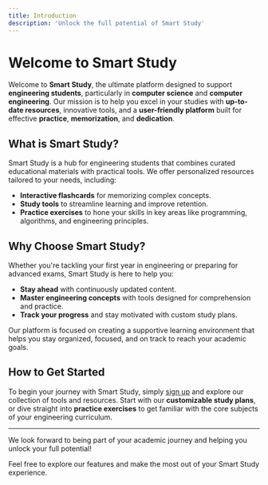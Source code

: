 ```yaml
---
title: Introduction
description: 'Unlock the full potential of Smart Study'
---
```


# Welcome to Smart Study

Welcome to **Smart Study**, the ultimate platform designed to support **engineering students**, particularly in **computer science** and **computer engineering**. Our mission is to help you excel in your studies with **up-to-date resources**, innovative tools, and a **user-friendly platform** built for effective **practice**, **memorization**, and **dedication**.

## What is Smart Study?

Smart Study is a hub for engineering students that combines curated educational materials with practical tools. We offer personalized resources tailored to your needs, including:

- **Interactive flashcards** for memorizing complex concepts.
- **Study tools** to streamline learning and improve retention.
- **Practice exercises** to hone your skills in key areas like programming, algorithms, and engineering principles.
  
## Why Choose Smart Study?

Whether you're tackling your first year in engineering or preparing for advanced exams, Smart Study is here to help you:

- **Stay ahead** with continuously updated content.
- **Master engineering concepts** with tools designed for comprehension and practice.
- **Track your progress** and stay motivated with custom study plans.

Our platform is focused on creating a supportive learning environment that helps you stay organized, focused, and on track to reach your academic goals.

## How to Get Started

To begin your journey with Smart Study, simply [sign up](#) and explore our collection of tools and resources. Start with our **customizable study plans**, or dive straight into **practice exercises** to get familiar with the core subjects of your engineering curriculum.

---

We look forward to being part of your academic journey and helping you unlock your full potential!

Feel free to explore our features and make the most out of your Smart Study experience.
